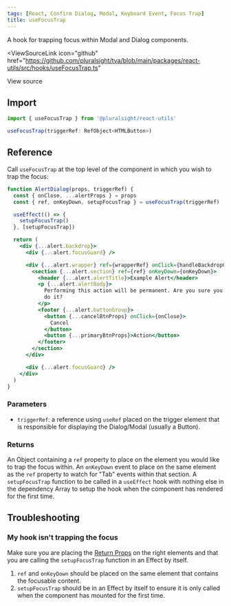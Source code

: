 ```yaml
---
tags: [React, Confirm Dialog, Modal, Keyboard Event, Focus Trap]
title: useFocusTrap
---
```



<p className="size-xxl">
  A hook for trapping focus within Modal and Dialog components.
</p>

<ViewSourceLink
  icon="github"
  href="https://github.com/pluralsight/tva/blob/main/packages/react-utils/src/hooks/useFocusTrap.ts"
>
  View source
</ViewSourceLink>

## Import

```javascript
import { useFocusTrap } from '@pluralsight/react-utils'
```

```typescript
useFocusTrap(triggerRef: RefObject<HTMLButton>)
```

## Reference

Call `useFocusTrap` at the top level of the component in which you wish to trap the focus:

```jsx showLineNumbers {3,6,14}
function AlertDialog(props, triggerRef) {
  const { onClose, ...alertProps } = props
  const { ref, onKeyDown, setupFocusTrap } = useFocusTrap(triggerRef)

  useEffect(() => {
    setupFocusTrap()
  }, [setupFocusTrap])

  return (
    <div {...alert.backdrop}>
      <div {...alert.focusGuard} />

      <div {...alert.wrapper} ref={wrapperRef} onClick={handleBackdropClick}>
        <section {...alert.section} ref={ref} onKeyDown={onKeyDown}>
          <header {...alert.alertTitle}>Example Alert</header>
          <p {...alert.alertBody}>
            Performing this action will be permanent. Are you sure you want to
            do it?
          </p>
          <footer {...alert.buttonGroup}>
            <button {...cancelBtnProps} onClick={onClose}>
              Cancel
            </button>
            <button {...primaryBtnProps}>Action</button>
          </footer>
        </section>
      </div>

      <div {...alert.focusGuard} />
    </div>
  )
}
```

### Parameters

- `triggerRef`: a reference using `useRef` placed on the trigger element that is responsible for displaying the Dialog/Modal (usually a Button).

### Returns

An Object containing a `ref` property to place on the element you would like to trap the focus within. An `onKeyDown` event to place on the same element as the `ref` property to watch for "Tab" events within that section. A `setupFocusTrap` function to be called in a `useEffect` hook with nothing else in the dependency Array to setup the hook when the component has rendered for the first time.

## Troubleshooting

### My hook isn't trapping the focus

Make sure you are placing the [Return Props](#returns) on the right elements and that you are calling the `setupFocusTrap` function in an Effect by itself.

1. `ref` and `onKeyDown` should be placed on the same element that contains the focusable content.
2. `setupFocusTrap` should be in an Effect by itself to ensure it is only called when the component has mounted for the first time.
